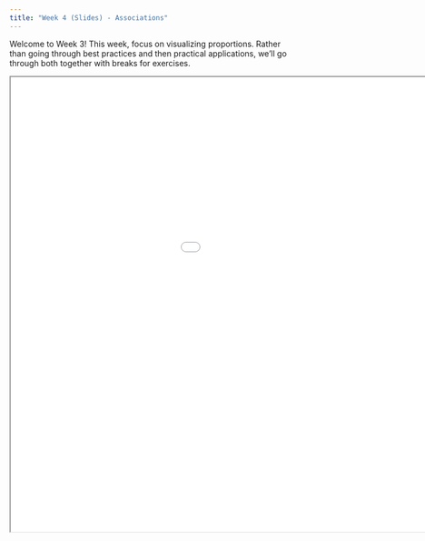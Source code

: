```yaml
---
title: "Week 4 (Slides) - Associations"
---
```


Welcome to Week 3! This week, focus on visualizing proportions. Rather than going through best practices and then practical applications, we'll go through both together with breaks for exercises.

<div>

<iframe class="slide-deck" src="/slides/04-week4-slides-code.html" width="1200" height="800">

</iframe>

</div>
